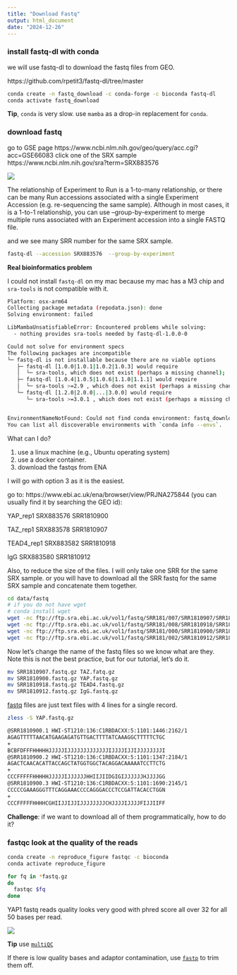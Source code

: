 ```yaml
---
title: "Download Fastq"
output: html_document
date: "2024-12-26"
---
```

### install fastq-dl with conda

we will use fastq-dl to download the fastq files from GEO.

https://github.com/rpetit3/fastq-dl/tree/master

```bash
conda create -n fastq_download -c conda-forge -c bioconda fastq-dl
conda activate fastq_download 
```

**Tip**, `conda` is very slow. use `mamba` as a drop-in replacement for `conda`.


### download fastq 

go to GSE page https://www.ncbi.nlm.nih.gov/geo/query/acc.cgi?acc=GSE66083
click one of the SRX sample https://www.ncbi.nlm.nih.gov/sra?term=SRX883576

![](imgs/srx.png)


The relationship of Experiment to Run is a 1-to-many relationship, or there can be many Run accessions associated with a single Experiment Accession (e.g. re-sequencing the same sample). Although in most cases, it is a 1-to-1 relationship, you can use --group-by-experiment to merge multiple runs associated with an Experiment accession into a single FASTQ file.

and we see many SRR number for the same SRX sample.

```bash
fastq-dl --accession SRX883576  --group-by-experiment

```

**Real bioinformatics problem**

I could not install `fastq-dl` on my mac because my mac has a M3 chip
and `sra-tools` is not compatible with it.

```bash
Platform: osx-arm64
Collecting package metadata (repodata.json): done
Solving environment: failed

LibMambaUnsatisfiableError: Encountered problems while solving:
  - nothing provides sra-tools needed by fastq-dl-1.0.0-0

Could not solve for environment specs
The following packages are incompatible
└─ fastq-dl is not installable because there are no viable options
   ├─ fastq-dl [1.0.0|1.0.1|1.0.2|1.0.3] would require
   │  └─ sra-tools, which does not exist (perhaps a missing channel);
   ├─ fastq-dl [1.0.4|1.0.5|1.0.6|1.1.0|1.1.1] would require
   │  └─ sra-tools >=2.9 , which does not exist (perhaps a missing channel);
   └─ fastq-dl [1.2.0|2.0.0|...|3.0.0] would require
      └─ sra-tools >=3.0.1 , which does not exist (perhaps a missing channel).


EnvironmentNameNotFound: Could not find conda environment: fastq_download
You can list all discoverable environments with `conda info --envs`.

```

What can I do?

1. use a linux machine (e.g., Ubuntu operating system)
2. use a docker container.
3. download the fastqs from ENA

I will go with option 3 as it is the easiest.

go to: https://www.ebi.ac.uk/ena/browser/view/PRJNA275844 (you can usually find it by searching the GEO id):

YAP_rep1 SRX883576 SRR1810900

TAZ_rep1 SRX883578 SRR1810907

TEAD4_rep1 SRX883582  SRR1810918

IgG SRX883580 SRR1810912

Also, to reduce the size of the files. I will only take one SRR for the same SRX sample.
or you will have to download all the SRR fastq for the same SRX sample and concatenate them together.

```bash
cd data/fastq
# if you do not have wget 
# conda install wget 
wget -nc ftp://ftp.sra.ebi.ac.uk/vol1/fastq/SRR181/007/SRR1810907/SRR1810907.fastq.gz
wget -nc ftp://ftp.sra.ebi.ac.uk/vol1/fastq/SRR181/008/SRR1810918/SRR1810918.fastq.gz
wget -nc ftp://ftp.sra.ebi.ac.uk/vol1/fastq/SRR181/000/SRR1810900/SRR1810900.fastq.gz
wget -nc ftp://ftp.sra.ebi.ac.uk/vol1/fastq/SRR181/002/SRR1810912/SRR1810912.fastq.gz

```

Now let's change the name of the fastq files so we know what are they.
Note this is not the best practice, but for our tutorial, let's do it.

```bash
mv SRR1810907.fastq.gz TAZ.fatq.gz
mv SRR1810900.fastq.gz YAP.fastq.gz
mv SRR1810918.fastq.gz TEAD4.fastq.gz
mv SRR1810912.fastq.gz IgG.fastq.gz
```

[fastq](https://en.wikipedia.org/wiki/FASTQ_format) files are just text files with 4 lines for a single record.

```bash
zless -S YAP.fastq.gz

@SRR1810900.1 HWI-ST1210:136:C1RBDACXX:5:1101:1446:2162/1
AGAGTTTTTAACATGAAGAGATGTTGACTTTTATCAAAGGCTTTTTCTGC
+
BCBFDFFFHHHHHJJJJJIJJJJJJJJJJJJJIJJJJIJJIJJJJJJJJI
@SRR1810900.2 HWI-ST1210:136:C1RBDACXX:5:1101:1347:2184/1
AGACTCAACACATTACCAGCTATGGTGGCTACAGGACAAAAATCCTTCTG
+
CCCFFFFFHHHHHJJJJJIJJJJJJHHIIJIIDGIGIJJJJJJHJJJJGG
@SRR1810900.3 HWI-ST1210:136:C1RBDACXX:5:1101:1690:2145/1
CCCCCGAAAGGGTTTCAGGAAACCCCAGGGACCCTCCGATTACACCTGGN
+
CCCFFFFFHHHHCGHIIJJIJJIJJJJJJJJCHJJJJIJJJJFIJJIIFF
```


**Challenge**:
if we want to download all of them programmatically, how to do it?

### fastqc look at the quality of the reads

```bash
conda create -n reproduce_figure fastqc -c bioconda
conda activate reproduce_figure

```

```bash
for fq in *fastq.gz
do
  fastqc $fq
done
```

YAP1 fastq reads quality looks very good with phred score all over 32 for all 50 bases per read.

![](imgs/fastq.png)

**Tip** use [`multiQC`](https://github.com/MultiQC/MultiQC)

If there is low quality bases and adaptor contamination, use [`fastp`](https://github.com/OpenGene/fastp) to trim them off.
